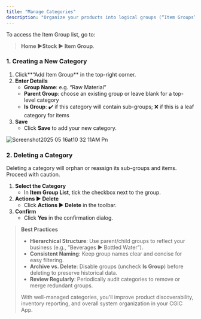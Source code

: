 ```yaml
---
title: "Manage Categories"
description: "Organize your products into logical groups (“Item Groups”) in the CGIC App to streamline inventory, reporting, and user navigation."
---
```


To access the Item Group list, go to:

> **Home ▶️Stock ▶️ Item Group**.

### 1. Creating a New Category

1. Click\*\*“Add Item Group\*\*  in the top-right corner.
2. **Enter Details**
   - **Group Name**: e.g. “Raw Material”
   - **Parent Group**: choose an existing group or leave blank for a top-level category
   - **Is Group**: ✔️ if this category will contain sub-groups; ❌ if this is a leaf category for items
3. **Save**
   - Click **Save** to add your new category.

![Screenshot2025 05 16at10 32 11AM Pn](/images/Screenshot2025-05-16at10.32.11AM.png)

### 2. Deleting a Category

<Warning>
  Deleting a category will orphan or reassign its sub-groups and items. Proceed with caution.
</Warning>

1. **Select the Category**
   - In **Item Group List**, tick the checkbox next to the group.
2. **Actions ▶️ Delete**
   - Click **Actions ▶️ Delete** in the toolbar.
3. **Confirm**
   - Click **Yes** in the confirmation dialog.

> **Best Practices**
>
> - **Hierarchical Structure**: Use parent/child groups to reflect your business (e.g., “Beverages ▶️ Bottled Water”).
> - **Consistent Naming**: Keep group names clear and concise for easy filtering.
> - **Archive vs. Delete**: Disable groups (uncheck **Is Group**) before deleting to preserve historical data.
> - **Review Regularly**: Periodically audit categories to remove or merge redundant groups.
>
> With well-managed categories, you’ll improve product discoverability, inventory reporting, and overall system organization in your CGIC App.
